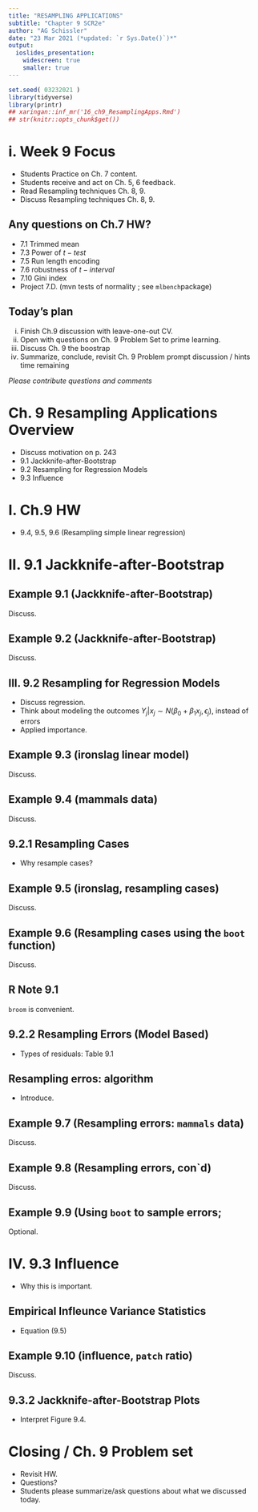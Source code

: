```yaml
---
title: "RESAMPLING APPLICATIONS"
subtitle: "Chapter 9 SCR2e"
author: "AG Schissler"
date: "23 Mar 2021 (*updated: `r Sys.Date()`)*"
output:
  ioslides_presentation:
    widescreen: true
    smaller: true
---
```


```r
set.seed( 03232021 )
library(tidyverse)
library(printr)
## xaringan::inf_mr('16_ch9_ResamplingApps.Rmd')
## str(knitr::opts_chunk$get())
```

<!-- open up etext as you go. don't typeset the chapter -->

# i. Week 9 Focus

- Students Practice on Ch. 7 content.
- Students receive and act on Ch. 5, 6 feedback.
- Read Resampling techniques Ch. 8, 9.
- Discuss Resampling techniques Ch. 8, 9.

## Any questions on Ch.7 HW?

- 7.1 Trimmed mean
- 7.3 Power of $t-test$
- 7.5 Run length encoding
- 7.6 robustness of $t-interval$
- 7.10 Gini index 
- Project 7.D. (mvn tests of normality ; see `mlbench`package)

## Today's plan

i. Finish Ch.9 discussion with leave-one-out CV.
ii. Open with questions on Ch. 9 Problem Set to prime learning.
iii. Discuss Ch. 9 the boostrap
iv. Summarize, conclude, revisit Ch. 9 Problem prompt discussion / hints time remaining

*Please contribute questions and comments*

# Ch. 9 Resampling Applications Overview

- Discuss motivation on p. 243
- 9.1 Jackknife-after-Bootstrap
- 9.2 Resampling for Regression Models
- 9.3 Influence

# I. Ch.9 HW

- 9.4, 9.5, 9.6 (Resampling simple linear regression)

# II. 9.1 Jackknife-after-Bootstrap

## Example 9.1 (Jackknife-after-Bootstrap)

Discuss.

## Example 9.2 (Jackknife-after-Bootstrap)

Discuss.

## III. 9.2 Resampling for Regression Models

- Discuss regression.
- Think about modeling the outcomes $Y_j|x_j \sim N( \beta_0 + \beta_1x_j, \epsilon_j)$, instead of errors
- Applied importance.
 
## Example 9.3 (ironslag linear model)

Discuss.

## Example 9.4 (mammals data)

Discuss.

## 9.2.1 Resampling Cases

- Why resample cases?

## Example 9.5 (ironslag, resampling cases)

Discuss.

## Example 9.6 (Resampling cases using the `boot` function)

Discuss.

## R Note 9.1

`broom` is convenient.

## 9.2.2 Resampling Errors (Model Based)

- Types of residuals: Table 9.1

## Resampling erros: algorithm

- Introduce.

## Example 9.7 (Resampling errors: `mammals` data)

Discuss.

## Example 9.8 (Resampling errors, con`d)

Discuss.

## Example 9.9 (Using `boot` to sample errors;

Optional.

# IV. 9.3 Influence

- Why this is important.

## Empirical Infleunce Variance Statistics

- Equation (9.5)

## Example 9.10 (influence, `patch` ratio)

Discuss.

## 9.3.2 Jackknife-after-Bootstrap Plots

- Interpret Figure 9.4.

# Closing / Ch. 9 Problem set

- Revisit HW.
- Questions?
- Students please summarize/ask questions about what we discussed today.
